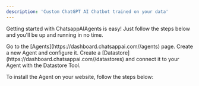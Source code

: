 ```yaml
---
description: 'Custom ChatGPT AI Chatbot trained on your data'
---
```


Getting started with ChatsappAIAgents is easy!
Just follow the steps below and you'll be up and running in no time.

<Steps>
  <Step title="Create an Agent">
    Go to the [Agents](https://dashboard.chatsappai.com//agents) page. Create a new Agent
    and configure it.
  </Step>
  <Step title="Add Knowledge">
    Create a [Datastore](https://dashboard.chatsappai.com//datastores) and connect it to
    your Agent with the Datastore Tool.
  </Step>
  <Step title="Install Agent on your website">

To install the Agent on your website, follow the steps below:

<CardGroup cols={2}>
  <Card title="Bubble" href="/widgets/chatbot/bubble" />
  <Card title="Standard" href="/widgets/chatbot/standard" />
</CardGroup>

  </Step>
</Steps>
